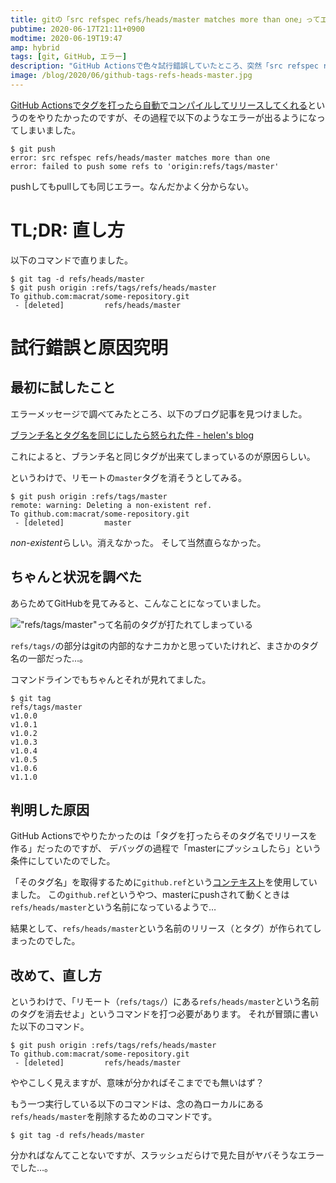 ```yaml
---
title: gitの「src refspec refs/heads/master matches more than one」ってエラーの直し方
pubtime: 2020-06-17T21:11+0900
modtime: 2020-06-19T19:47
amp: hybrid
tags: [git, GitHub, エラー]
description: "GitHub Actionsで色々試行錯誤していたところ、突然「src refspec refs/heads/master matches more than one」というエラーが出て`git push`出来なくなってしまいました。この原因と、対処方法についての記事です。"
image: /blog/2020/06/github-tags-refs-heads-master.jpg
---
```


[GitHub Actionsでタグを打ったら自動でコンパイルしてリリースしてくれる](/blog/2020/06/automated-build-sphinx-on-github)というのをやりたかったのですが、その過程で以下のようなエラーが出るようになってしまいました。

``` shell
$ git push
error: src refspec refs/heads/master matches more than one
error: failed to push some refs to 'origin:refs/tags/master'
```

pushしてもpullしても同じエラー。なんだかよく分からない。


# TL;DR: 直し方

以下のコマンドで直りました。

``` shell
$ git tag -d refs/heads/master
$ git push origin :refs/tags/refs/heads/master
To github.com:macrat/some-repository.git
 - [deleted]         refs/heads/master
```


# 試行錯誤と原因究明
## 最初に試したこと

エラーメッセージで調べてみたところ、以下のブログ記事を見つけました。

[ブランチ名とタグ名を同じにしたら怒られた件 - helen&#39;s blog](https://helen.hatenablog.com/entry/2016/04/01/162424)

これによると、ブランチ名と同じタグが出来てしまっているのが原因らしい。

というわけで、リモートの`master`タグを消そうとしてみる。

``` shell
$ git push origin :refs/tags/master
remote: warning: Deleting a non-existent ref.
To github.com:macrat/some-repository.git
 - [deleted]         master
```

*non-existent*らしい。消えなかった。
そして当然直らなかった。


## ちゃんと状況を調べた

あらためてGitHubを見てみると、こんなことになっていました。

!["refs/tags/master"って名前のタグが打たれてしまっている](/blog/2020/06/github-tag-refs-heads-master.jpg "500x500")

`refs/tags/`の部分はgitの内部的なナニカかと思っていたけれど、まさかのタグ名の一部だった…。

コマンドラインでもちゃんとそれが見れてました。

``` shell
$ git tag
refs/tags/master
v1.0.0
v1.0.1
v1.0.2
v1.0.3
v1.0.4
v1.0.5
v1.0.6
v1.1.0
```


## 判明した原因

GitHub Actionsでやりたかったのは「タグを打ったらそのタグ名でリリースを作る」だったのですが、
デバッグの過程で「masterにプッシュしたら」という条件にしていたのでした。

「そのタグ名」を取得するために`github.ref`という[コンテキスト](https://help.github.com/ja/actions/reference/context-and-expression-syntax-for-github-actions#contexts)を使用していました。
この`github.ref`というやつ、masterにpushされて動くときは`refs/heads/master`という名前になっているようで…

結果として、`refs/heads/master`という名前のリリース（とタグ）が作られてしまったのでした。


## 改めて、直し方

というわけで、「リモート（`refs/tags/`）にある`refs/heads/master`という名前のタグを消去せよ」というコマンドを打つ必要があります。
それが冒頭に書いた以下のコマンド。

``` shell
$ git push origin :refs/tags/refs/heads/master
To github.com:macrat/some-repository.git
 - [deleted]         refs/heads/master
```

ややこしく見えますが、意味が分かればそこまででも無いはず？

もう一つ実行している以下のコマンドは、念の為ローカルにある`refs/heads/master`を削除するためのコマンドです。

``` shell
$ git tag -d refs/heads/master
```

分かればなんてことないですが、スラッシュだらけで見た目がヤバそうなエラーでした…。
